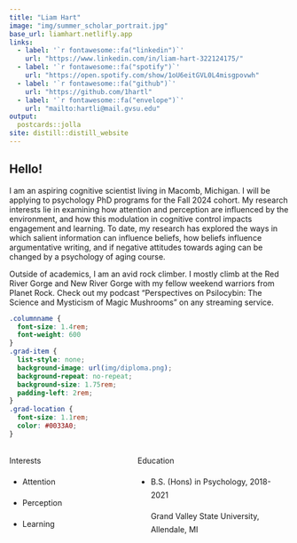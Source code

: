 ```yaml
---
title: "Liam Hart"
image: "img/summer_scholar_portrait.jpg"
base_url: liamhart.netlifly.app
links:
  - label: '`r fontawesome::fa("linkedin")`'
    url: "https://www.linkedin.com/in/liam-hart-322124175/"
  - label: '`r fontawesome::fa("spotify")`'
    url: "https://open.spotify.com/show/1oU6eitGVL0L4misgpovwh"
  - label: '`r fontawesome::fa("github")`'
    url: "https://github.com/1hartl"
  - label: '`r fontawesome::fa("envelope")`'
    url: "mailto:hartli@mail.gvsu.edu"
output:
  postcards::jolla
site: distill::distill_website
---
```




## Hello!

I am an aspiring cognitive scientist living in Macomb, Michigan. I will be applying to psychology PhD programs for the Fall 2024 cohort. My research interests lie in examining how attention and perception are influenced by the environment, and how this modulation in cognitive control impacts engagement and learning. To date, my research has explored the ways in which salient information can influence beliefs, how beliefs influence argumentative writing, and if negative attitudes towards aging can be changed by a psychology of aging course. 

Outside of academics, I am an avid rock climber. I mostly climb at the Red River Gorge and New River Gorge with my fellow weekend warriors from Planet Rock. Check out my podcast "Perspectives on Psilocybin: The Science and Mysticism of Magic Mushrooms" on any streaming service.



```css
.columnname {
  font-size: 1.4rem; 
  font-weight: 600
}
.grad-item {
  list-style: none;
  background-image: url(img/diploma.png);
  background-repeat: no-repeat;  
  background-size: 1.75rem; 
  padding-left: 2rem;
}
.grad-location {
  font-size: 1.1rem;
  color: #0033A0;
}
```

:::: {style="display: grid; grid-template-columns: 40% 50%; grid-column-gap: 30px; line-height: 1.5rem;"}

::: {}
<span class = "columnname"> Interests </span>

* Attention

* Perception

* Learning
:::


::: {}
<span class = "columnname"> Education </span>

<ul>
 
<li class = "grad-item">   B.S. (Hons) in Psychology, 2018-2021 <br> <p class = "grad-location"> Grand Valley State University, Allendale, MI </p> 
</li>

</ul>
:::

::::